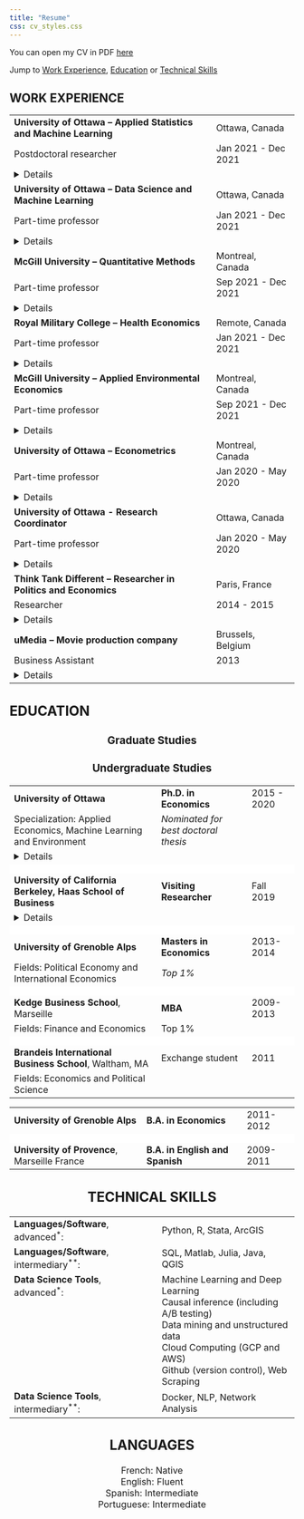 ```yaml
---
title: "Resume"
css: cv_styles.css
---
```


You can open my CV in PDF [here](cv.pdf)

Jump to <a href="#work">Work Experience</a>, <a href="#education">Education</a> or <a href="#tech">Technical Skills</a>

<a id="work">

<h2><b>WORK EXPERIENCE</b></h2>
</a>

<font size="3">
<table style="width:100%">
    <tr>
    <td><b>University of Ottawa -- Applied Statistics and Machine Learning</b></td>
    <td>Ottawa, Canada</td>
  </tr>
  <tr>
    <td>Postdoctoral researcher </td>
    <td>Jan 2021 - Dec 2021  </td>
  </tr>
 <tr> 
 <td colspan="3">  <details>
<summary>Details</summary>
- **Research domain**: what are the impact of weather and trees on socioeconomic outcomes in Canada?
- **Deep learning**: I use deep learning and transfer learning to perform remote sensing and map the evolution of urban tree canopy in Canada over the last 15 years
- **Weather satellite data**: I map daily weather data to all Canadian municipalities
- **Causal inference**: I use plausible exogenous variations in tree cover following the random expansion of the emerald ash borer to measure the impact of trees on confidential health and income data
- **Relevant tools used**: Python, R, Tensorflow 2.0, arcGIS, Pandas, Geopandas,  xarray,  fixest...
<br>
</details> </td>
</tr>
    <tr>
    <td><b>University of Ottawa -- Data Science and Machine Learning</b></td>
    <td>Ottawa, Canada</td>
  </tr>
  <tr>
    <td>Part-time professor </td>
    <td>Jan 2021 - Dec 2021  </td>
  </tr>
 <tr> 
 <td colspan="3">  <details>
<summary>Details</summary>
- Design and teaching of 4<sup>th</sup> year course 
- Data science techniques, statistical modelling and machine learning 
- Linear and non-linear modelling, supervised and unsupervised learning, regression and classification <br>
(Least squares, Probit/Logit, Ridge/LASSO, Tree methods, K-means, PCA, Deep Learning)
- Statistical learning and social biases
- Applications in Python <br>
(Scikit-Learn, Tensorflow, PyCaret, Statsmodels, Scipy, Pandas, Matplotlib, Seaborn,...)
- Course taught for 2 semesters because of its popularity!
<br>
</details> </td>
</tr>

<tr>
  <td><b>McGill University -- Quantitative Methods</b></td>
  <td>Montreal, Canada</td>
</tr>
<tr>
  <td>Part-time professor </td>
  <td>Sep 2021 - Dec 2021 </td>
</tr>
<tr> 
 <td colspan="3">  <details>
  <summary>Details</summary>
- Design and teaching of 3<sup>rd</sup> year course
- Methods of causal inference <br>
(Randomized controlled experiments, difference-in-difference, panel, RDD, IV, matching...)
- Applications in R (tidyverse, ggplot2, plm, fixest...)
- Probability, statistics and sample properties of estimators
<br>
</details> </td>


<tr>
  <td><b>Royal Military College -- Health Economics</b></td>
  <td>Remote, Canada</td>
</tr>
<tr>
  <td>Part-time professor </td>
  <td>Jan 2021 - Dec 2021 </td>
</tr>
<tr> 
 <td colspan="3">  <details>
  <summary>Details</summary>
- Introduction to health economics (course design and online teaching).
- Microeconomic theory of health markets and their agents
(Randomized controlled experiments, difference-in-difference, panel, RDD, IV, matching...)
</details> </td>

<tr>
  <td><b>McGill University -- Applied Environmental Economics</b></td>
  <td>Montreal, Canada</td>
</tr>
<tr>
  <td>Part-time professor </td>
  <td>Sep 2021 - Dec 2021 </td>
</tr>
<tr> 
 <td colspan="3">  <details>
  <summary>Details</summary>
- Design and teaching of 3<sup>rd</sup> year course
- Introduction to quantitative methods used in environmental economics<br>
(RCT, RDD, IV, Panel Data and Lab experiments) 
- Research design and interpratation of statistical results 
</details> </td>

<tr>
  <td><b>University of Ottawa -- Econometrics</b></td>
  <td>Montreal, Canada</td>
</tr>
<tr>
  <td>Part-time professor </td>
  <td>Jan 2020 - May 2020 </td>
</tr>
<tr> 
 <td colspan="3">  <details>
  <summary>Details</summary>
- Design and teaching of 3<sup>rd</sup> year course in
- Methods, conditions and interpretation of causal inference
- Theory and properties of linear estimators
- Applications in Stata
</details> </td>


<tr>
  <td><b>University of Ottawa - Research Coordinator</b></td>
  <td>Ottawa, Canada</td>
</tr>
<tr>
  <td>Part-time professor </td>
  <td>Jan 2020 - May 2020 </td>
</tr>
<tr>
 <td colspan="3">  <details>
  <summary>Details</summary>
- Coordination of 15 research assistants over 2 years
- Teaching of arcGIS
- Weekly advancement meeting and mentoring
</details> </td>

<tr>
  <td><b>Think Tank Different -- Researcher in Politics and Economics</b></td>
  <td>Paris, France</td>
</tr>
<tr>
  <td>Researcher </td>
  <td>2014 - 2015 </td>
</tr>
<tr>
 <td colspan="3">  <details>
  <summary>Details</summary>
- Research on racial and gender discrimination in France
- Production of reports for the French government
</details> </td>

<tr>
  <td><b>uMedia -- Movie production company</b></td>
  <td>Brussels, Belgium</td>
</tr>
<tr>
  <td>Business Assistant </td>
  <td>2013</td>
</tr>
<tr>
 <td colspan="3">  <details>
  <summary>Details</summary>
- Research on racial and gender discrimination in France
- Production of reports for the French government
</details> </td>


</table>










<a id="education">
<h2><b>EDUCATION</b></h2> 
</a>
<center>
<h3>Graduate Studies</h3> 

<font size="3">
<table style="width:100%">
    <tr>
    <td><b>University of Ottawa</b></td>
    <td><b>Ph.D. in Economics</b></td>
    <td> 2015 - 2020</td>
  </tr>
  <tr>
    <td>Specialization: Applied Economics, Machine Learning and Environment </td>
    <td><i>Nominated for best doctoral thesis</i></td>
    <td></td>
  </tr>
 <tr> 

<td colspan="3">  <details>
<summary>Details</summary>
- I hold a Ph.D. in economics with a specialization in the two main branches of applied statistics:\\
causal inference and statistical learning for prediction.
- I applied these tools to environmental and health issues (see my research work below)
- In my research, I extensively used data science tools such as Python, R, Google Cloud Computing, Github, Docker... see also <a href="#tech">Technical Skills</a>
<br>
- You can also learn more about my [academic research](research.html) or my [data science work](datascience.html).
</details> </td>
</tr>
  <tr>
<td bgcolor="#FFFFFF" style="line-height:10px;" colspan=3>&nbsp;</td>
</tr>

  <tr>
    <td><b>University of California Berkeley, Haas School of Business</b></td>
    <td><b>Visiting Researcher</b></td>
    <td>Fall 2019</td>
</tr>
<td colspan="3">  <details>
<summary>Details</summary>
- I was invited to join the economics department to share my research
- I participated and presented in their seminars
</details> </td>


 <tr>
<td bgcolor="#FFFFFF" style="line-height:10px;" colspan=3>&nbsp;</td>
</tr>
<tr>
    <td><b>University of Grenoble Alps</b></td>
    <td><b>Masters in Economics</b></td>
    <td> 2013-2014</td>
</tr> 
<tr>
    <td>Fields:  Political Economy and International Economics</td>
    <td><i> Top 1%</i> </td>
    <td>  </td>
</tr> 
 <tr>
<td bgcolor="#FFFFFF" style="line-height:10px;" colspan=3>&nbsp;</td>
</tr>
<tr>
    <td><b>Kedge Business School</b>, Marseille</td>
    <td><b>MBA</b></td>
    <td> 2009-2013</td>
</tr> 
<tr>
    <td>Fields: Finance and Economics</td>
    <td> Top 1%</i></td>
    <td>  </td>
</tr> 
<tr>
<td bgcolor="#FFFFFF" style="line-height:10px;" colspan=3>&nbsp;</td>
</tr>
<tr>
    <td><b>Brandeis International Business School</b>, Waltham, MA</td>
    <td>Exchange student</td>
    <td> 2011</td>
</tr> 
<tr>
    <td>Fields: Economics and Political Science</td>
    <td> </td>
    <td>  </td>
</tr> 

<h3>Undergraduate Studies</h3> 
</center>
<table style="width:100%">
<tr>
    <td><b>University of Grenoble Alps</b></td>
    <td><b>B.A. in Economics</b></td>
    <td> 2011-2012</td>
</tr> 
<tr>
<td bgcolor="#FFFFFF" style="line-height:10px;" colspan=3>&nbsp;</td>
</tr>
<tr>
  <td><b>University of Provence</b>, Marseille France</td>
  <td><b>B.A. in English and Spanish</b></td>
  <td> 2009-2011</td>
</tr>
</table>

<a id="tech">
<h2><b>TECHNICAL SKILLS</b></h2> 
</a>

<table style="width:100%">


<tr>
  <td><b>Languages/Software</b>, advanced<sup>*</sup>:</td> <td>Python, R, Stata, ArcGIS</td>
</tr>
<tr>
  <td><b>Languages/Software</b>, intermediary<sup>**</sup>:</td> <td>SQL, Matlab, Julia, Java, QGIS</td>
</tr>

<tr VALIGN=TOP>
  <td><b>Data Science Tools</b>, advanced<sup>*</sup>:</td> 
  <td>
Machine Learning and Deep Learning<br>
Causal inference (including A/B testing) <br>
Data mining and unstructured data<br>
Cloud Computing (GCP and AWS) <br>
Github (version control), Web Scraping<br>
  </b></td>
</tr>
<tr>
  <td><b>Data Science Tools</b>, intermediary<sup>**</sup>:</td> <td>Docker, NLP, Network Analysis</td>
</tr>
</table>




<h2><b>LANGUAGES</b></h2> 
French: Native<br>
English: Fluent<br>
Spanish: Intermediate<br>
Portuguese: Intermediate<br>





